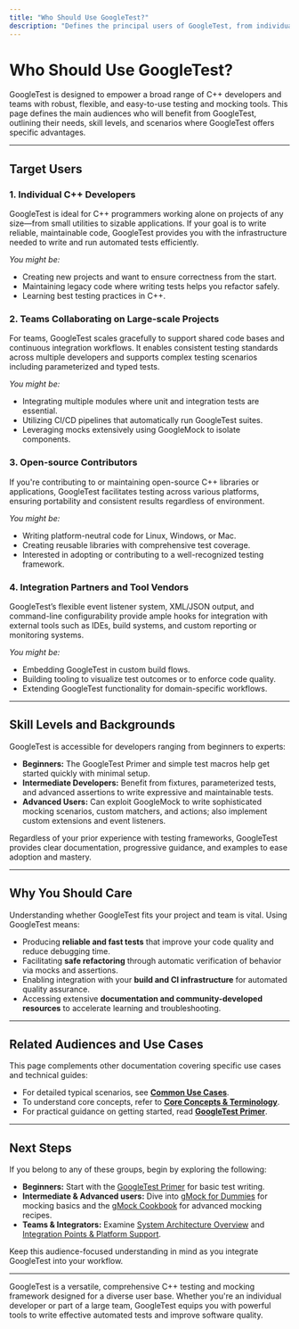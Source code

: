 ```yaml
---
title: "Who Should Use GoogleTest?"
description: "Defines the principal users of GoogleTest, from individual C++ developers to teams on large-scale projects, open-source contributors, and integration partners. Addresses common skill levels and expected backgrounds."
---
```


# Who Should Use GoogleTest?

GoogleTest is designed to empower a broad range of C++ developers and teams with robust, flexible, and easy-to-use testing and mocking tools. This page defines the main audiences who will benefit from GoogleTest, outlining their needs, skill levels, and scenarios where GoogleTest offers specific advantages.

---

## Target Users

### 1. Individual C++ Developers

GoogleTest is ideal for C++ programmers working alone on projects of any size—from small utilities to sizable applications. If your goal is to write reliable, maintainable code, GoogleTest provides you with the infrastructure needed to write and run automated tests efficiently. 

*You might be:*
- Creating new projects and want to ensure correctness from the start.
- Maintaining legacy code where writing tests helps you refactor safely.
- Learning best testing practices in C++.

### 2. Teams Collaborating on Large-scale Projects

For teams, GoogleTest scales gracefully to support shared code bases and continuous integration workflows. It enables consistent testing standards across multiple developers and supports complex testing scenarios including parameterized and typed tests.

*You might be:*
- Integrating multiple modules where unit and integration tests are essential.
- Utilizing CI/CD pipelines that automatically run GoogleTest suites.
- Leveraging mocks extensively using GoogleMock to isolate components.

### 3. Open-source Contributors

If you're contributing to or maintaining open-source C++ libraries or applications, GoogleTest facilitates testing across various platforms, ensuring portability and consistent results regardless of environment.

*You might be:*
- Writing platform-neutral code for Linux, Windows, or Mac.
- Creating reusable libraries with comprehensive test coverage.
- Interested in adopting or contributing to a well-recognized testing framework.

### 4. Integration Partners and Tool Vendors

GoogleTest’s flexible event listener system, XML/JSON output, and command-line configurability provide ample hooks for integration with external tools such as IDEs, build systems, and custom reporting or monitoring systems.

*You might be:*
- Embedding GoogleTest in custom build flows.
- Building tooling to visualize test outcomes or to enforce code quality.
- Extending GoogleTest functionality for domain-specific workflows.

---

## Skill Levels and Backgrounds

GoogleTest is accessible for developers ranging from beginners to experts:

- **Beginners:** The GoogleTest Primer and simple test macros help get started quickly with minimal setup.
- **Intermediate Developers:** Benefit from fixtures, parameterized tests, and advanced assertions to write expressive and maintainable tests.
- **Advanced Users:** Can exploit GoogleMock to write sophisticated mocking scenarios, custom matchers, and actions; also implement custom extensions and event listeners.

Regardless of your prior experience with testing frameworks, GoogleTest provides clear documentation, progressive guidance, and examples to ease adoption and mastery.

---

## Why You Should Care

Understanding whether GoogleTest fits your project and team is vital. Using GoogleTest means:

- Producing **reliable and fast tests** that improve your code quality and reduce debugging time.
- Facilitating **safe refactoring** through automatic verification of behavior via mocks and assertions.
- Enabling integration with your **build and CI infrastructure** for automated quality assurance.
- Accessing extensive **documentation and community-developed resources** to accelerate learning and troubleshooting.

---

## Related Audiences and Use Cases

This page complements other documentation covering specific use cases and technical guides:

- For detailed typical scenarios, see **[Common Use Cases](../common-use-cases)**.
- To understand core concepts, refer to **[Core Concepts & Terminology](../core-concepts)**.
- For practical guidance on getting started, read **[GoogleTest Primer](../../getting-started/primer.md)**.

---

## Next Steps

If you belong to any of these groups, begin by exploring the following:

- **Beginners:** Start with the [GoogleTest Primer](../../getting-started/primer.md) for basic test writing.
- **Intermediate & Advanced users:** Dive into [gMock for Dummies](../gmock_for_dummies.md) for mocking basics and the [gMock Cookbook](../gmock_cook_book.md) for advanced mocking recipes.
- **Teams & Integrators:** Examine [System Architecture Overview](../../overview/architecture-and-integration/system-architecture.mdx) and [Integration Points & Platform Support](../../overview/architecture-and-integration/integration-and-dependencies.mdx).

Keep this audience-focused understanding in mind as you integrate GoogleTest into your workflow.

---

<Info>
GoogleTest is a versatile, comprehensive C++ testing and mocking framework designed for a diverse user base. Whether you're an individual developer or part of a large team, GoogleTest equips you with powerful tools to write effective automated tests and improve software quality.
</Info>
